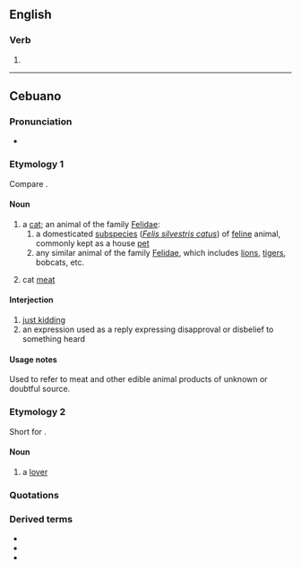==English==

===Verb===
{{head|en|verb form}}

# {{present participle of|en|ire|nocat=1}}

----

==Cebuano==

===Pronunciation===
* {{hyphenation|ceb|i|ring}}

===Etymology 1===
Compare {{m|id|kucing}}.

====Noun====
{{ceb-noun|iring}}

# a [[cat]]; an animal of the family [[Felidae]]:
## a domesticated [[subspecies]] (''[[Felis silvestris catus]]'') of [[feline]] animal, commonly kept as a house [[pet]]
## any similar animal of the family [[Felidae]], which includes [[lion]]s, [[tiger]]s, bobcats, etc.
# {{lb|ceb|often| |humorous}} cat [[meat]] {{qualifier|see usage notes}}

====Interjection====
{{head|ceb|interjection}}

# [[just kidding]]
# an expression used as a reply expressing disapproval or disbelief to something heard

====Usage notes====
Used to refer to meat and other edible animal products of unknown or doubtful source.

===Etymology 2===
Short for {{m|ceb|iring-iring}}.

====Noun====
{{head|ceb|noun}}

# a [[lover]]

===Quotations===
{{seeCites|ceb}}

===Derived terms===
* {{l|ceb|iring-iring}}
* {{l|ceb|iring sungkaban}}
* {{l|ceb|iring gilaygit}}

{{C|ceb|Cats|Felids|Meats}}

{{cln|ceb|short forms}}